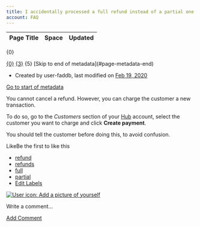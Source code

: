 ```yaml
---
title: I accidentally processed a full refund instead of a partial one. What should I do?
account: FAQ 
---
```


<table class="aui"> <thead> <tr class="header"> <th class="search-result-title">Page Title</th> <th class="search-result-space">Space</th> <th class="search-result-date">Updated</th> </tr> </thead> </table> <p class="search-result-count">{0}</p> <tr class="search-result"> <td class="search-result-title"><a href="{1}" class="content-type-{2}"><span>{0}</span></a></td> <td class="search-result-space"><a class="space" href="/display/{4}/" title="{3}">{3}</a></td> <td class="search-result-date"><span class="date" title="{6}">{5}</span></td> </tr> [Skip to end of metadata](#page-metadata-end)

*   Created by user-faddb, last modified on [Feb 19, 2020](/pages/diffpagesbyversion.action?pageId=721075&selectedPageVersions=1&selectedPageVersions=2 "Show changes")

[Go to start of metadata](#page-metadata-start)

You cannot cancel a refund. However, you can charge the customer a new transaction.

To do so, go to the _Customers_ section of your [Hub](https://hub.checkout.com) account, select the customer you want to charge and click **Create payment**.

You should tell the customer before doing this, to avoid confusion.

  

LikeBe the first to like this

*   [refund](/label/FAQ/refund)
*   [refunds](/label/FAQ/refunds)
*   [full](/label/FAQ/full)
*   [partial](/label/FAQ/partial)
*   [Edit Labels](# "Edit Labels (Type 'l')")

[![User icon: Add a picture of yourself](/s/en_GB/7901/abf7b35644d5a5d1d7e4b0969a83e8eb2b569fb5/_/images/icons/profilepics/add_profile_pic.svg)](/users/profile/editmyprofilepicture.action)

Write a comment…

[Add Comment](/pages/viewpage.action?pageId=721075&showComments=true&showCommentArea=true#addcomment)
